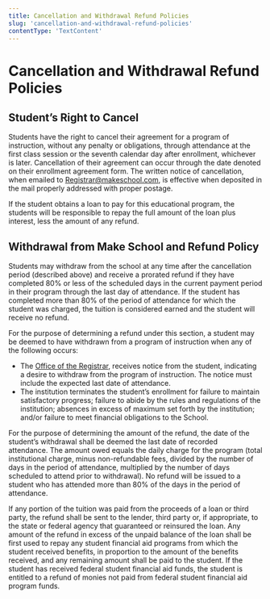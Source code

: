 ```yaml
---
title: Cancellation and Withdrawal Refund Policies
slug: 'cancellation-and-withdrawal-refund-policies'
contentType: 'TextContent'
---
```


# Cancellation and Withdrawal Refund Policies

## Student’s Right to Cancel

Students have the right to cancel their agreement for a program of instruction, without any penalty
or obligations, through attendance at the first class session or the seventh calendar day after
enrollment, whichever is later. Cancellation of their agreement can occur through the date denoted
on their enrollment agreement form. The written notice of cancellation, when emailed to
[Registrar@makeschool.com](mailto:Registrar@makeschool.com), is effective when deposited in the mail
properly addressed with proper postage.

If the student obtains a loan to pay for this educational program, the students will be responsible
to repay the full amount of the loan plus interest, less the amount of any refund.

## Withdrawal from Make School and Refund Policy

Students may withdraw from the school at any time after the cancellation period (described above)
and receive a prorated refund if they have completed 80% or less of the scheduled days in the
current payment period in their program through the last day of attendance. If the student has
completed more than 80% of the period of attendance for which the student was charged, the tuition
is considered earned and the student will receive no refund.

For the purpose of determining a refund under this section, a student may be deemed to have
withdrawn from a program of instruction when any of the following occurs:

- The [Office of the Registrar](mailto:registrar@makeschool.com), receives notice from the student,
  indicating a desire to withdraw from the program of instruction. The notice must include the
  expected last date of attendance.
- The institution terminates the student’s enrollment for failure to maintain satisfactory progress;
  failure to abide by the rules and regulations of the institution; absences in excess of maximum
  set forth by the institution; and/or failure to meet financial obligations to the School.

For the purpose of determining the amount of the refund, the date of the student’s withdrawal shall
be deemed the last date of recorded attendance. The amount owed equals the daily charge for the
program (total institutional charge, minus non-refundable fees, divided by the number of days in the
period of attendance, multiplied by the number of days scheduled to attend prior to withdrawal). No
refund will be issued to a student who has attended more than 80% of the days in the period of
attendance.

If any portion of the tuition was paid from the proceeds of a loan or third party, the refund shall
be sent to the lender, third party or, if appropriate, to the state or federal agency that
guaranteed or reinsured the loan. Any amount of the refund in excess of the unpaid balance of the
loan shall be first used to repay any student financial aid programs from which the student received
benefits, in proportion to the amount of the benefits received, and any remaining amount shall be
paid to the student. If the student has received federal student financial aid funds, the student is
entitled to a refund of monies not paid from federal student financial aid program funds.
